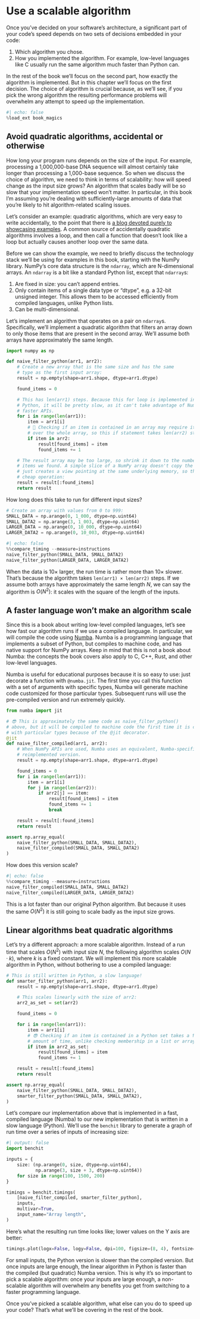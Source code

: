 # Use a scalable algorithm

Once you've decided on your software's architecture, a significant part of your code's speed depends on two sets of decisions embedded in your code:

1. Which algorithm you chose.
2. How you implemented the algorithm.
   For example, low-level languages like C usually run the same algorithm much faster than Python can.

In the rest of the book we'll focus on the second part, how exactly the algorithm is implemented.
But in this chapter we'll focus on the first decision.
The choice of algorithm is crucial because, as we'll see, if you pick the wrong algorithm the resulting performance problems will overwhelm any attempt to speed up the implementation.

```python
#| echo: false
%load_ext book_magics
```

## Avoid quadratic algorithms, accidental or otherwise

How long your program runs depends on the size of the input.
For example, processing a 1,000,000-base DNA sequence will almost certainly take longer than processing a 1,000-base sequence.
So when we discuss the choice of algorithm, we need to think in terms of scalability: how will speed change as the input size grows?
An algorithm that scales badly will be so slow that your implementation speed won't matter.
In particular, in this book I'm assuming you're dealing with sufficiently-large amounts of data that you're likely to hit algorithm-related scaling issues.

Let's consider an example: quadratic algorithms, which are very easy to write accidentally, to the point that there is [a blog devoted purely to showcasing examples](https://accidentallyquadratic.tumblr.com/).
A common source of accidentally quadratic algorithms involves a loop, and then call a function that doesn't look like a loop but actually causes another loop over the same data.

Before we can show the example, we need to briefly discuss the technology stack we'll be using for examples in this book, starting with the NumPy library.
NumPy's core data structure is the `ndarray`, which are N-dimensional arrays.
An `ndarray` is a bit like a standard Python list, except that `ndarray`s:

1. Are fixed in size: you can't append entries.
2. Only contain items of a single data type or "dtype", e.g. a 32-bit unsigned integer.
   This allows them to be accessed efficiently from compiled languages, unlike Python lists.
3. Can be multi-dimensional.

Let's implement an algorithm that operates on a pair on `ndarray`s.
Specifically, we'll implement a quadratic algorithm that filters an array down to only those items that are present in the second array.
We'll assume both arrays have approximately the same length.

```python
import numpy as np

def naive_filter_python(arr1, arr2):
    # Create a new array that is the same size and has the same
    # type as the first input array:
    result = np.empty(shape=arr1.shape, dtype=arr1.dtype)

    found_items = 0

    # This has len(arr1) steps. Because this for loop is implemented in
    # Python, it will be pretty slow, as it can't take advantage of NumPy's
    # faster APIs.
    for i in range(len(arr1)):
        item = arr1[i]
        # 🙁 Checking if an item is contained in an array may require iterating
        # over the whole array, so this if statement takes len(arr2) steps:
        if item in arr2:
            result[found_items] = item
            found_items += 1

    # The result array may be too large, so shrink it down to the number of
    # items we found. A simple slice of a NumPy array doesn't copy the data, it
    # just creates a view pointing at the same underlying memory, so this is a
    # cheap operation:
    result = result[:found_items]
    return result
```

How long does this take to run for different input sizes?

```python
# Create an array with values from 0 to 999:
SMALL_DATA = np.arange(0, 1_000, dtype=np.uint64)
SMALL_DATA2 = np.arange(3, 1_003, dtype=np.uint64)
LARGER_DATA = np.arange(0, 10_000, dtype=np.uint64)
LARGER_DATA2 = np.arange(0, 10_003, dtype=np.uint64)
```

```python
#| echo: false
%%compare_timing --measure=instructions
naive_filter_python(SMALL_DATA, SMALL_DATA2)
naive_filter_python(LARGER_DATA, LARGER_DATA2)
```

When the data is 10× larger, the run time is rather more than 10× slower.
That's because the algorithm takes `len(arr1) × len(arr2)` steps.
If we assume both arrays have approximately the same length $N$, we can say the algorithm is $O(N^{2})$: it scales with the square of the length of the inputs.

## A faster language won't make an algorithm scale

Since this is a book about writing low-level compiled languages, let's see how fast our algorithm runs if we use a compiled language.
In particular, we will compile the code using [Numba](https://numba.pydata.org/).
Numba is a programming language that implements a subset of Python, but compiles to machine code, and has native support for NumPy arrays.
Keep in mind that this is not a book about Numba: the concepts the book covers also apply to C, C++, Rust, and other low-level languages.

Numba is useful for educational purposes because it is so easy to use: just decorate a function with `@numba.jit`.
The first time you call this function with a set of arguments with specific types, Numba will generate machine code customized for those particular types.
Subsequent runs will use the pre-compiled version and run extremely quickly.

```python
from numba import jit

# 😎 This is approximately the same code as naive_filter_python()
# above, but it will be compiled to machine code the first time it is called
# with particular types because of the @jit decorator.
@jit
def naive_filter_compiled(arr1, arr2):
    # When NumPy APIs are used, Numba uses an equivalent, Numba-specific
    # reimplemented version.
    result = np.empty(shape=arr1.shape, dtype=arr1.dtype)

    found_items = 0
    for i in range(len(arr1)):
        item = arr1[i]
        for j in range(len(arr2)):
            if arr2[j] == item:
                result[found_items] = item
                found_items += 1
                break

    result = result[:found_items]
    return result

assert np.array_equal(
    naive_filter_python(SMALL_DATA, SMALL_DATA2),
    naive_filter_compiled(SMALL_DATA, SMALL_DATA2)
)
```

How does this version scale?

```python
#| echo: false
%%compare_timing --measure=instructions
naive_filter_compiled(SMALL_DATA, SMALL_DATA2)
naive_filter_compiled(LARGER_DATA, LARGER_DATA2)
```

This is a lot faster than our original Python algorithm.
But because it uses the same $O(N^{2})$ it is still going to scale badly as the input size grows.

## Linear algorithms beat quadratic algorithms

Let's try a different approach: a more scalable algorithm.
Instead of a run time that scales $O(N^{2})$ with input size $N$, the following algorithm scales $O(N·k)$, where $k$ is a fixed constant.
We will implement this more scalable algorithm in Python, without bothering to use a compiled language:

```python
# This is still written in Python, a slow language!
def smarter_filter_python(arr1, arr2):
    result = np.empty(shape=arr1.shape, dtype=arr1.dtype)

    # This scales linearly with the size of arr2:
    arr2_as_set = set(arr2)

    found_items = 0

    for i in range(len(arr1)):
        item = arr1[i]
        # 😎 Checking if an item is contained in a Python set takes a fixed
        # amount of time, unlike checking membership in a list or array.
        if item in arr2_as_set:
            result[found_items] = item
            found_items += 1

    result = result[:found_items]
    return result

assert np.array_equal(
    naive_filter_python(SMALL_DATA, SMALL_DATA2),
    smarter_filter_python(SMALL_DATA, SMALL_DATA2),
)
```

Let's compare our implementation above that is implemented in a fast, compiled language (Numba) to our new implementation that is written in a slow language (Python).
We'll use the `benchit` library to generate a graph of run time over a series of inputs of increasing size:

```python
#| output: false
import benchit

inputs = {
    size: (np.arange(0, size, dtype=np.uint64),
           np.arange(3, size + 3, dtype=np.uint64))
    for size in range(100, 1500, 200)
}

timings = benchit.timings(
    [naive_filter_compiled, smarter_filter_python],
    inputs,
    multivar=True,
    input_name="Array length",
)
```

Here's what the resulting run time looks like; lower values on the Y axis are better:

```python
timings.plot(logx=False, logy=False, dpi=100, figsize=(8, 4), fontsize=12)
```

For small inputs, the Python version is slower than the compiled version.
But once inputs are large enough, the linear algorithm in Python is faster than the compiled (but quadratic) Numba version.
This is why it's so important to pick a scalable algorithm: once your inputs are large enough, a non-scalable algorithm will overwhelm any benefits you get from switching to a faster programming language.

Once you've picked a scalable algorithm, what else can you do to speed up your code?
That's what we'll be covering in the rest of the book.
